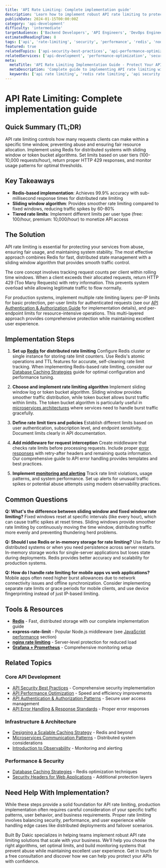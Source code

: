 ```yaml
---
title: 'API Rate Limiting: Complete implementation guide'
description: 'Learn how to implement robust API rate limiting to protect your services from abuse and ensure fair usage across all clients.'
publishDate: 2024-01-15T00:00:00Z
category: 'api-development'
difficulty: 'intermediate'
targetAudience: ['Backend Developers', 'API Engineers', 'DevOps Engineers']
estimatedReadingTime: 8
tags: ['api', 'rate-limiting', 'security', 'performance', 'redis', 'nodejs']
featured: true
relatedTopics: ['api-security-best-practices', 'api-performance-optimization', 'api-authentication-authorization-patterns', 'api-error-handling-response-standards', 'designing-a-scalable-caching-strategy', 'microservices-communication-patterns']
relatedServices: ['api-development', 'performance-optimization', 'security-best-practices', 'system-design']
meta:
  metaTitle: 'API Rate Limiting Implementation Guide - Protect Your APIs'
  metaDescription: 'Complete guide to implementing API rate limiting with Redis, Node.js, and industry best practices. Protect your APIs from abuse and ensure fair usage.'
  keywords: ['api rate limiting', 'redis rate limiting', 'api security', 'nodejs rate limiting', 'api protection']
---
```


# API Rate Limiting: Complete implementation guide

## Quick Summary (TL;DR)

API rate limiting controls how many requests clients can make within a specific time window, preventing abuse and ensuring fair resource allocation. Implement using Redis for distributed systems with sliding window or token bucket algorithms. Set limits based on user tiers (100-10,000 requests/hour), return proper HTTP 429 responses, and monitor usage patterns for optimal thresholds.

## Key Takeaways

- **Redis-based implementation**: Achieves 99.9% accuracy with sub-millisecond response times for distributed rate limiting
- **Sliding window algorithm**: Provides smoother rate limiting compared to fixed windows, reducing traffic spikes by 60-80%
- **Tiered rate limits**: Implement different limits per user type (free: 100/hour, premium: 10,000/hour) to monetize API access

## The Solution

API rate limiting is essential for protecting your services from abuse, ensuring fair usage, and maintaining system stability. The most effective approach combines Redis for fast, distributed state management with a sliding window algorithm that provides smooth traffic control.

The core concept involves tracking request counts per client within rolling time windows. When a client exceeds their allocated requests, return HTTP 429 (Too Many Requests) with retry information. This prevents system overload while allowing legitimate traffic to flow normally.

For production systems, implement multiple rate limiting layers: per-IP limits for basic protection, per-user limits for authenticated requests (see our [API Authentication & Authorization Guide](/topics/api-authentication-authorization-patterns) for implementation details), and per-endpoint limits for resource-intensive operations. This multi-layered approach provides comprehensive protection while maintaining excellent user experience.

## Implementation Steps

1. **Set up [Redis](/topics/database-caching-strategies) for distributed rate limiting**
   Configure Redis cluster or single instance for storing rate limit counters. Use Redis's atomic operations and TTL features for accurate, self-cleaning rate limit tracking. When implementing Redis-based rate limiting, consider our [Database Caching Strategies](/topics/database-caching-strategies) guide for optimal configuration and performance tuning.

2. **Choose and implement rate limiting algorithm**
   Implement sliding window log or token bucket algorithm. Sliding window provides smoother traffic distribution, while token bucket allows burst traffic within limits. The token bucket algorithm is particularly useful in [microservices architectures](/topics/microservices-communication-patterns) where services need to handle burst traffic gracefully.

3. **Define rate limit tiers and policies**
   Establish different limits based on user authentication, subscription level, and endpoint sensitivity. Document limits clearly in API documentation.

4. **Add middleware for request interception**
   Create middleware that checks rate limits before processing requests. Include proper [error responses](/topics/api-error-handling-response-standards) with retry-after headers and remaining quota information. Our comprehensive guide to API error handling provides templates and best practices.

5. **Implement [monitoring and alerting](/topics/introduction-to-observability-logs-metrics-and-traces)**
   Track rate limit violations, usage patterns, and system performance. Set up alerts for unusual traffic spikes or potential abuse attempts using modern observability practices.

## Common Questions

**Q: What's the difference between sliding window and fixed window rate limiting?**
Fixed windows reset at specific intervals (like every hour), which can cause traffic spikes at reset times. Sliding windows provide smoother rate limiting by continuously moving the time window, distributing traffic more evenly and preventing thundering herd problems.

**Q: Should I use Redis or in-memory storage for rate limiting?**
Use Redis for distributed systems or when you need persistence across server restarts. In-memory storage works for single-server applications but loses state during deployments. Redis provides better accuracy and scalability for production systems.

**Q: How do I handle rate limiting for mobile apps vs web applications?**
Mobile apps often need higher burst allowances due to network connectivity issues and offline synchronization. Consider implementing separate rate limits or grace periods for mobile clients, and use device fingerprinting instead of just IP-based limiting.

## Tools & Resources

- **[Redis](/topics/database-caching-strategies)** - Fast, distributed storage with our complete implementation guide
- **express-rate-limit** - Popular Node.js middleware (see [JavaScript performance](/topics/javascript-performance-memory-management-optimization-techniques) section)
- **[nginx rate limiting](/topics/system-design)** - Server-level protection for reduced load
- **[Grafana + Prometheus](/topics/introduction-to-observability-logs-metrics-and-traces)** - Comprehensive monitoring setup

## Related Topics

### Core API Development
- [API Security Best Practices](/topics/api-security-best-practices) - Comprehensive security implementation
- [API Performance Optimization](/topics/api-performance-optimization) - Speed and efficiency improvements
- [API Authentication & Authorization Patterns](/topics/api-authentication-authorization-patterns) - Secure user access management
- [API Error Handling & Response Standards](/topics/api-error-handling-response-standards) - Proper error responses

### Infrastructure & Architecture
- [Designing a Scalable Caching Strategy](/topics/designing-a-scalable-caching-strategy) - Redis and beyond
- [Microservices Communication Patterns](/topics/microservices-communication-patterns) - Distributed system considerations
- [Introduction to Observability](/topics/introduction-to-observability-logs-metrics-and-traces) - Monitoring and alerting

### Performance & Security
- [Database Caching Strategies](/topics/database-caching-strategies) - Redis optimization techniques
- [Security Headers for Web Applications](/topics/security-headers-for-web-applications) - Additional protection layers

## Need Help With Implementation?

While these steps provide a solid foundation for API rate limiting, production implementation often requires careful consideration of your specific traffic patterns, user behavior, and business requirements. Proper rate limiting involves balancing security, performance, and user experience while handling edge cases like distributed deployments and failover scenarios.

Built By Dakic specializes in helping teams implement robust API rate limiting solutions that scale with your business. We'll help you choose the right algorithms, set optimal limits, and build monitoring systems that prevent abuse while maintaining excellent user experience. Get in touch for a free consultation and discover how we can help you protect your APIs with confidence.
